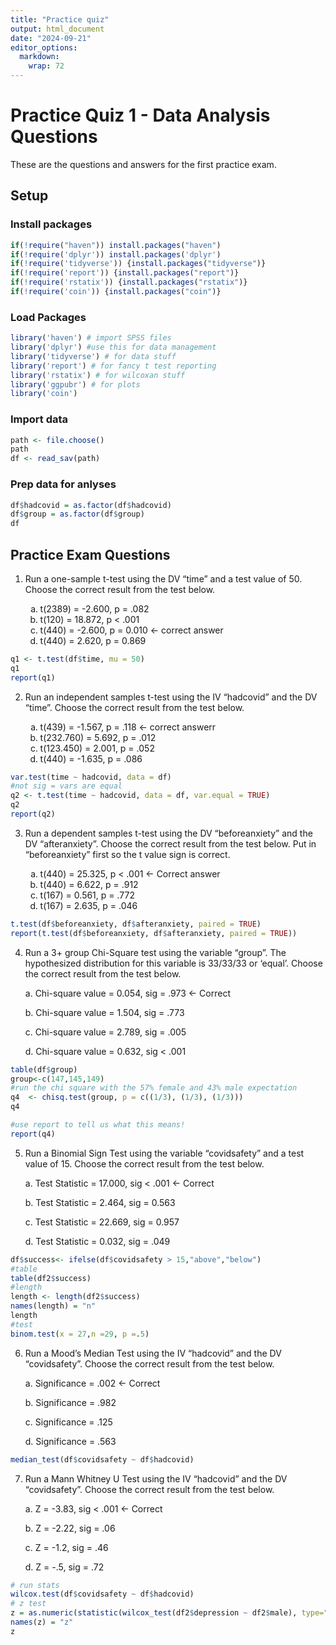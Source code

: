 ```yaml
---
title: "Practice quiz"
output: html_document
date: "2024-09-21"
editor_options: 
  markdown: 
    wrap: 72
---
```


# Practice Quiz 1 - Data Analysis Questions

These are the questions and answers for the first practice exam.

## Setup

### Install packages

```r
if(!require("haven")) install.packages("haven")
if(!require('dplyr')) install.packages('dplyr')
if(!require('tidyverse')) {install.packages("tidyverse")}
if(!require('report')) {install.packages("report")}
if(!require('rstatix')) {install.packages("rstatix")}
if(!require('coin')) {install.packages("coin")}
```

### Load Packages

```r
library('haven') # import SPSS files
library('dplyr') #use this for data management
library('tidyverse') # for data stuff
library('report') # for fancy t test reporting
library('rstatix') # for wilcoxan stuff
library('ggpubr') # for plots
library('coin')
```

### Import data

```r
path <- file.choose()
path
df <- read_sav(path)
```

### Prep data for anlyses

```r
df$hadcovid = as.factor(df$hadcovid)
df$group = as.factor(df$group)
df
```

## Practice Exam Questions

1.  Run a one-sample t-test using the DV “time” and a test value of 50.
    Choose the correct result from the test below.

    a.  t(2389) = -2.600, p = .082
    b.  t(120) = 18.872, p \< .001
    c.  t(440) = -2.600, p = 0.010 \<- correct answer
    d.  t(440) = 2.620, p = 0.869

```r
q1 <- t.test(df$time, mu = 50)
q1
report(q1)
```

2.  Run an independent samples t-test using the IV “hadcovid” and the DV
    “time”. Choose the correct result from the test below.

    a.  t(439) = -1.567, p = .118 \<- correct answerr
    b.  t(232.760) = 5.692, p = .012
    c.  t(123.450) = 2.001, p = .052
    d.  t(440) = -1.635, p = .086

```r
var.test(time ~ hadcovid, data = df)
#not sig = vars are equal 
q2 <- t.test(time ~ hadcovid, data = df, var.equal = TRUE)
q2
report(q2)
```

3.  Run a dependent samples t-test using the DV “beforeanxiety” and the
    DV “afteranxiety”. Choose the correct result from the test below.
    Put in “beforeanxiety” first so the t value sign is correct.

    a.  t(440) = 25.325, p \< .001 \<- Correct answer
    b.  t(440) = 6.622, p = .912
    c.  t(167) = 0.561, p = .772
    d.  t(167) = 2.635, p = .046

```r
t.test(df$beforeanxiety, df$afteranxiety, paired = TRUE)
report(t.test(df$beforeanxiety, df$afteranxiety, paired = TRUE))
```

4.  Run a 3+ group Chi-Square test using the variable “group”. The
    hypothesized distribution for this variable is 33/33/33 or ‘equal’.
    Choose the correct result from the test below.

    a\. Chi-square value = 0.054, sig = .973 \<- Correct

    b\. Chi-square value = 1.504, sig = .773

    c\. Chi-square value = 2.789, sig = .005

    d\. Chi-square value = 0.632, sig \< .001

```r
table(df$group)
group<-c(147,145,149)
#run the chi square with the 57% female and 43% male expectation
q4  <- chisq.test(group, p = c((1/3), (1/3), (1/3)))
q4

#use report to tell us what this means!
report(q4)
```

5.  Run a Binomial Sign Test using the variable “covidsafety” and a test
    value of 15. Choose the correct result from the test below.

    a\. Test Statistic = 17.000, sig \< .001 \<- Correct

    b\. Test Statistic = 2.464, sig = 0.563

    c\. Test Statistic = 22.669, sig = 0.957

    d\. Test Statistic = 0.032, sig = .049

```r
df$success<- ifelse(df$covidsafety > 15,"above","below") 
#table
table(df2$success)
#length
length <- length(df2$success)
names(length) = "n"
length
#test
binom.test(x = 27,n =29, p =.5)
```

6.  Run a Mood’s Median Test using the IV “hadcovid” and the DV
    “covidsafety”. Choose the correct result from the test below.

    a\. Significance = .002 \<- Correct

    b\. Significance = .982

    c\. Significance = .125

    d\. Significance = .563

```r
median_test(df$covidsafety ~ df$hadcovid)
```

7.  Run a Mann Whitney U Test using the IV “hadcovid” and the DV
    “covidsafety”. Choose the correct result from the test below.

    a\. Z = -3.83, sig \< .001 \<- Correct

    b\. Z = -2.22, sig = .06

    c\. Z = -1.2, sig = .46

    d\. Z = -.5, sig = .72

```r
# run stats
wilcox.test(df$covidsafety ~ df$hadcovid)
# z test
z = as.numeric(statistic(wilcox_test(df2$depression ~ df2$male), type="standardized"))
names(z) = "z"
z
```
